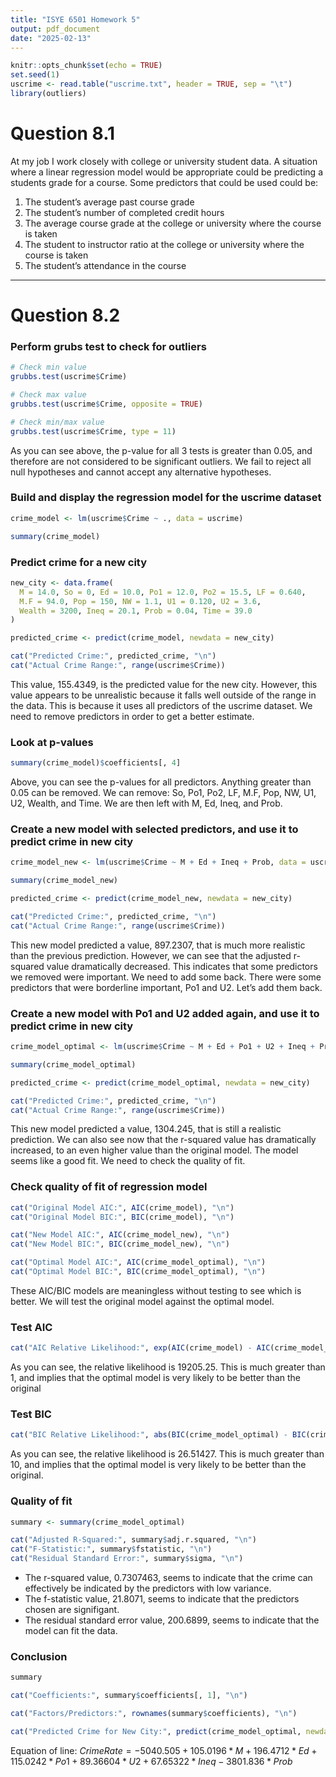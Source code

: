 ```yaml
---
title: "ISYE 6501 Homework 5"
output: pdf_document
date: "2025-02-13"
---
```


```r
knitr::opts_chunk$set(echo = TRUE)
set.seed(1)
uscrime <- read.table("uscrime.txt", header = TRUE, sep = "\t")
library(outliers)
```
# Question 8.1
At my job I work closely with college or university student data. A situation where a linear regression model would be appropriate could be predicting a students grade for a course. Some predictors that could be used could be:

1. The student's average past course grade
1. The student's number of completed credit hours
1. The average course grade at the college or university where the course is taken
1. The student to instructor ratio at the college or university where the course is taken
1. The student's attendance in the course

---

# Question 8.2

### Perform grubs test to check for outliers
```r
# Check min value
grubbs.test(uscrime$Crime)

# Check max value
grubbs.test(uscrime$Crime, opposite = TRUE)

# Check min/max value
grubbs.test(uscrime$Crime, type = 11)
```
As you can see above, the p-value for all 3 tests is greater than 0.05, and therefore are not considered to be significant outliers. We fail to reject all null hypotheses and cannot accept any alternative hypotheses.

### Build and display the regression model for the uscrime dataset
```r
crime_model <- lm(uscrime$Crime ~ ., data = uscrime)

summary(crime_model)
```

### Predict crime for a new city
```r
new_city <- data.frame(
  M = 14.0, So = 0, Ed = 10.0, Po1 = 12.0, Po2 = 15.5, LF = 0.640,
  M.F = 94.0, Pop = 150, NW = 1.1, U1 = 0.120, U2 = 3.6, 
  Wealth = 3200, Ineq = 20.1, Prob = 0.04, Time = 39.0
)

predicted_crime <- predict(crime_model, newdata = new_city)

cat("Predicted Crime:", predicted_crime, "\n")
cat("Actual Crime Range:", range(uscrime$Crime))
```
This value, 155.4349, is the predicted value for the new city. However, this value appears to be unrealistic because it falls well outside of the range in the data. This is because it uses all predictors of the uscrime dataset. We need to remove predictors in order to get a better estimate.

### Look at p-values
```r
summary(crime_model)$coefficients[, 4]
```
Above, you can see the p-values for all predictors. Anything greater than 0.05 can be removed. We can remove: So, Po1, Po2, LF, M.F, Pop, NW, U1, U2, Wealth, and Time. We are then left with M, Ed, Ineq, and Prob.

### Create a new model with selected predictors, and use it to predict crime in new city
```r
crime_model_new <- lm(uscrime$Crime ~ M + Ed + Ineq + Prob, data = uscrime)

summary(crime_model_new)

predicted_crime <- predict(crime_model_new, newdata = new_city)

cat("Predicted Crime:", predicted_crime, "\n")
cat("Actual Crime Range:", range(uscrime$Crime))
```
This new model predicted a value, 897.2307, that is much more realistic than the previous prediction. However, we can see that the adjusted r-squared value dramatically decreased. This indicates that some predictors we removed were important. We need to add some back. There were some predictors that were borderline important, Po1 and U2. Let's add them back.

### Create a new model with Po1 and U2 added again, and use it to predict crime in new city
```r
crime_model_optimal <- lm(uscrime$Crime ~ M + Ed + Po1 + U2 + Ineq + Prob, data = uscrime)

summary(crime_model_optimal)

predicted_crime <- predict(crime_model_optimal, newdata = new_city)

cat("Predicted Crime:", predicted_crime, "\n")
cat("Actual Crime Range:", range(uscrime$Crime))
```
This new model predicted a value, 1304.245, that is still a realistic prediction. We can also see now that the r-squared value has dramatically increased, to an even higher value than the original model. The model seems like a good fit. We need to check the quality of fit.

### Check quality of fit of regression model
```r
cat("Original Model AIC:", AIC(crime_model), "\n")
cat("Original Model BIC:", BIC(crime_model), "\n")

cat("New Model AIC:", AIC(crime_model_new), "\n")
cat("New Model BIC:", BIC(crime_model_new), "\n")

cat("Optimal Model AIC:", AIC(crime_model_optimal), "\n")
cat("Optimal Model BIC:", BIC(crime_model_optimal), "\n")
```
These AIC/BIC models are meaningless without testing to see which is better. We will test the original model against the optimal model.

### Test AIC
```r
cat("AIC Relative Likelihood:", exp(AIC(crime_model) - AIC(crime_model_optimal)))
```
As you can see, the relative likelihood is 19205.25. This is much greater than 1, and implies that the optimal model is very likely to be better than the original

### Test BIC
```r
cat("BIC Relative Likelihood:", abs(BIC(crime_model_optimal) - BIC(crime_model)))
```
As you can see, the relative likelihood is 26.51427. This is much greater than 10, and implies that the optimal model is very likely to be better than the original.

### Quality of fit
```r
summary <- summary(crime_model_optimal)

cat("Adjusted R-Squared:", summary$adj.r.squared, "\n")
cat("F-Statistic:", summary$fstatistic, "\n")
cat("Residual Standard Error:", summary$sigma, "\n")
```
- The r-squared value, 0.7307463, seems to indicate that the crime can effectively be indicated by the predictors with low variance.
- The f-statistic value, 21.8071, seems to indicate that the predictors chosen are signifigant.
- The residual standard error value, 200.6899, seems to indicate that the model can fit the data.

### Conclusion
```r
summary

cat("Coefficients:", summary$coefficients[, 1], "\n")

cat("Factors/Predictors:", rownames(summary$coefficients), "\n")

cat("Predicted Crime for New City:", predict(crime_model_optimal, newdata = new_city), "\n")
```
Equation of line: $Crime Rate = -5040.505 + 105.0196 * M + 196.4712 * Ed + 115.0242 * Po1 + 89.36604 * U2 + 67.65322 * Ineq - 3801.836 * Prob$